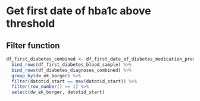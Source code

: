 # Get first date of hba1c above threshold
## Filter function
```r
df_first_diabetes_combined <- df_first_date_of_diabetes_medication_prescription %>% 
  bind_rows(df_first_diabetes_blood_sample) %>% 
  bind_rows(df_diabetes_diagnoses_combined) %>% 
  group_by(dw_ek_borger) %>% 
  filter(datotid_start == max(datotid_start)) %>% 
  filter(row_number() == 1) %>% 
  select(dw_ek_borger, datotid_start)
```